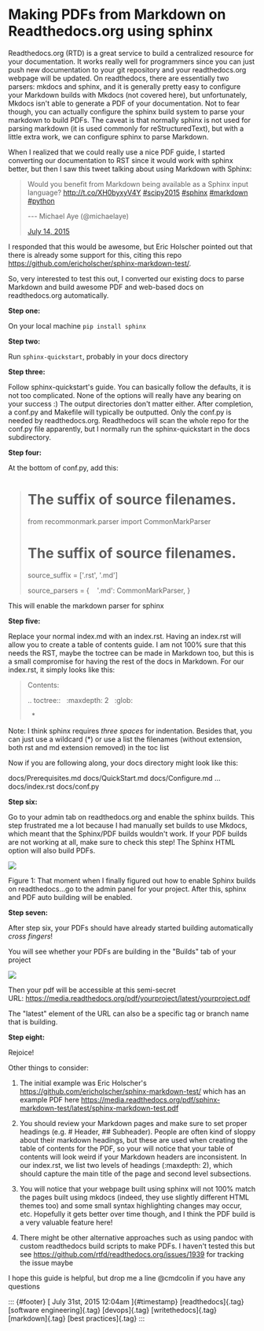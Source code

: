 

Making PDFs from Markdown on Readthedocs.org using sphinx
=========================================================

Readthedocs.org (RTD) is a great service to build a centralized resource
for your documentation. It works really well for programmers since you
can just push new documentation to your git repository and your
readthedocs.org webpage will be updated. On readthedocs, there are
essentially two parsers: mkdocs and sphinx, and it is generally pretty
easy to configure your Markdown builds with Mkdocs (not covered here),
but unfortunately, Mkdocs isn't able to generate a PDF of your
documentation. Not to fear though, you can actually configure the sphinx
build system to parse your markdown to build PDFs. The caveat is that
normally sphinx is not used for parsing markdown (it is used commonly
for reStructuredText), but with a little extra work, we can configure
sphinx to parse Markdown.



When I realized that we could really use a nice PDF guide, I started
converting our documentation to RST since it would work with sphinx
better, but then I saw this tweet talking about using Markdown with
Sphinx:

> Would you benefit from Markdown being available as a Sphinx input
> language? <http://t.co/XH0byxyV4Y>
> [#scipy2015](https://twitter.com/hashtag/scipy2015?src=hash)
> [#sphinx](https://twitter.com/hashtag/sphinx?src=hash)
> [#markdown](https://twitter.com/hashtag/markdown?src=hash)
> [#python](https://twitter.com/hashtag/python?src=hash)
>
> <div>
>
> --- Michael Aye (@michaelaye)
>
> </div>
>
> [July 14,
> 2015](https://twitter.com/michaelaye/status/621053125818908673)

I responded that this would be awesome, but Eric Holscher pointed out
that there is already some support for this, citing this repo
<https://github.com/ericholscher/sphinx-markdown-test/>.



So, very interested to test this out, I converted our existing docs to
parse Markdown and build awesome PDF and web-based docs on
readthedocs.org automatically.



**Step one:**

On your local machine `pip install sphinx`



**Step two:**

Run `sphinx-quickstart`, probably in your docs directory



**Step three:**

Follow sphinx-quickstart's guide. You can basically follow the defaults,
it is not too complicated. None of the options will really have any
bearing on your success :) The output directories don't matter either.
After completion, a conf.py and Makefile will typically be outputted.
Only the conf.py is needed by readthedocs.org. Readthedocs will scan the
whole repo for the conf.py file apparently, but I normally run the
sphinx-quickstart in the docs subdirectory.



**Step four:**

At the bottom of conf.py, add this:



> # The suffix of source filenames.
> from recommonmark.parser import CommonMarkParser
>
> # The suffix of source filenames.
> source_suffix = ['.rst', '.md']
>
> source_parsers = {
>    '.md': CommonMarkParser,
> }



This will enable the markdown parser for sphinx



**Step five:**

Replace your normal index.md with an index.rst. Having an index.rst will
allow you to create a table of contents guide. I am not 100% sure that
this needs the RST, maybe the toctree can be made in Markdown too, but
this is a small compromise for having the rest of the docs in Markdown.
For our index.rst, it simply looks like this:

> Contents:
>
> .. toctree::
>   :maxdepth: 2
>   :glob:
>
>   *

Note: I think sphinx requires *three spaces* for indentation. Besides
that, you can just use a wildcard (*) or use a list the filenames
(without extension, both rst and md extension removed) in the toc list

Now if you are following along, your docs directory might look like
this:

docs/Prerequisites.md
docs/QuickStart.md
docs/Configure.md
...
docs/index.rst
docs/conf.py



**Step six:**

Go to your admin tab on readthedocs.org and enable the sphinx builds.
This step frustrated me a lot because I had manually set builds to use
Mkdocs, which meant that the Sphinx/PDF builds wouldn't work. If your
PDF builds are not working at all, make sure to check this step! The
Sphinx HTML option will also build PDFs.

![](../../media/125486358368_0.png)

Figure 1: That moment when I finally figured out how to enable Sphinx
builds on readthedocs...go to the admin panel for your project. After
this, sphinx and PDF auto building will be enabled.

**Step seven:**

After step six, your PDFs should have already started building
automatically *cross fingers*!

You will see whether your PDFs are building in the "Builds" tab of your
project

![](../../media/125486358368_1.png)





Then your pdf will be accessible at this semi-secret
URL: https://media.readthedocs.org/pdf/yourproject/latest/yourproject.pdf



The "latest" element of the URL can also be a specific tag or branch
name that is building.



**Step eight:**

Rejoice!



Other things to consider:



1) The initial example was Eric Holscher's
<https://github.com/ericholscher/sphinx-markdown-test/> which has an
example PDF here
<https://media.readthedocs.org/pdf/sphinx-markdown-test/latest/sphinx-markdown-test.pdf>



2) You should review your Markdown pages and make sure to set proper
headings (e.g. # Header, ## Subheader). People are often kind of
sloppy about their markdown headings, but these are used when creating
the table of contents for the PDF, so your will notice that your table
of contents will look weird if your Markdown headers are inconsistent.
In our index.rst, we list two levels of headings (:maxdepth: 2), which
should capture the main title of the page and second level subsections.

3) You will notice that your webpage built using sphinx will not 100%
match the pages built using mkdocs (indeed, they use slightly different
HTML themes too) and some small syntax highlighting changes may occur,
etc. Hopefully it gets better over time though, and I think the PDF
build is a very valuable feature here!

4) There might be other alternative approaches such as using pandoc
with custom readthedocs build scripts to make PDFs. I haven't tested
this but see <https://github.com/rtfd/readthedocs.org/issues/1939> for
tracking the issue maybe



I hope this guide is helpful, but drop me a line @cmdcolin if you have
any questions

::: {#footer}
[ July 31st, 2015 12:04am ]{#timestamp} [readthedocs]{.tag} [software
engineering]{.tag} [devops]{.tag} [writethedocs]{.tag} [markdown]{.tag}
[best practices]{.tag}
:::


